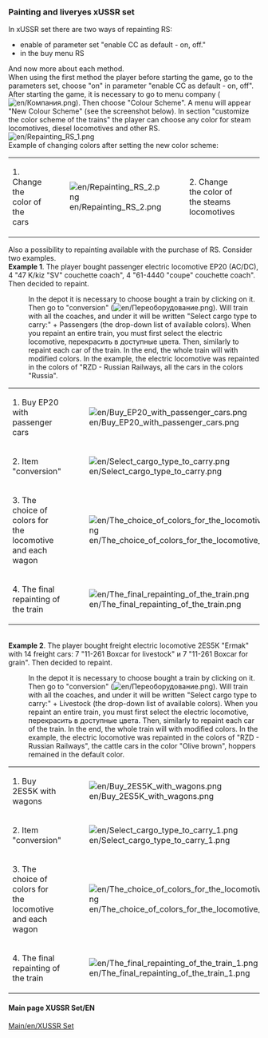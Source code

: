 === Painting and liveryes xUSSR set ===
In xUSSR set there are two ways of repainting RS:
*enable of parameter set "enable CC as default - on, off."
*in the buy menu RS
And now more about each method.<br>
When using the first method the player before starting the game, go to the parameters set, choose "on" in parameter "enable CC as default - on, off". After starting the game, it is necessary to go to menu company ([[File:en/Компания.png]]). Then choose "Colour Scheme". A menu will appear "New Colour Scheme" (see the screenshot below). In section "customize the color scheme of the trains" the player can choose any color for steam locomotives, diesel locomotives and other RS.
<br> [[File:en/Repainting RS 1.png]]
<br>Example of changing colors after setting the new color scheme:
{|class="wikitable"
|-
|1. Change the color of the cars
|[[File:en/Repainting RS 2.png]]
|2. Change the color of the steams locomotives
|[[File:en/Repainting RS 3.png]]
|}
Also a possibility to repainting available with the purchase of RS.  Consider two examples.
<br>'''Example 1'''. The player bought passenger electric locomotive EP20 (AC/DC), 4 "47 K/kiz "SV" couchette coach", 4 "61-4440 "coupe" couchette coach". Then decided to repaint.
:In the depot it is necessary to choose bought a train by clicking on it. Then go to "conversion" ([[File:en/Переоборудование.png]]). Will train with all the coaches, and under it will be written "Select cargo type to carry:" + Passengers (the drop-down list of available colors). When you repaint an entire train, you must first select the electric locomotive, перекрасить в доступные цвета. Then, similarly to repaint each car of the train. In the end, the whole train will with modified colors. In the example, the electric locomotive was repainted in the colors of "RZD - Russian Railways, all the cars in the colors "Russia".
{|class="wikitable"
|-
|1. Buy EP20 with passenger cars
|[[File:en/Buy EP20 with passenger cars.png]]
|-
|2. Item "conversion"
|[[File:en/Select cargo type to carry.png]]
|-
|3. The choice of colors for the locomotive and each wagon
|[[File:en/The choice of colors for the locomotive and each wagon.png]]
|-
|4. The final repainting of the train
|[[File:en/The final repainting of the train.png]]
|}
<br>'''Example 2'''. The player bought freight electric locomotive 2ES5K "Ermak" with 14 freight cars: 7 "11-261 Boxcar for livestock" и 7 "11-261 Boxcar for grain".  Then decided to repaint. 
:In the depot it is necessary to choose bought a train by clicking on it. Then go to "conversion" ([[File:en/Переоборудование.png]]). Will train with all the coaches, and under it will be written "Select cargo type to carry:" + Livestock (the drop-down list of available colors). When you repaint an entire train, you must first select the electric locomotive, перекрасить в доступные цвета. Then, similarly to repaint each car of the train. In the end, the whole train will with modified colors. In the example, the electric locomotive was repainted in the colors of "RZD - Russian Railways", the cattle cars in the color "Olive brown", hoppers remained in the default color.
{|class="wikitable"
|-
|1. Buy 2ES5K with wagons
|[[File:en/Buy 2ES5K with wagons.png]]
|-
|2. Item "conversion"
|[[File:en/Select cargo type to carry 1.png]]
|-
|3. The choice of colors for the locomotive and each wagon
|[[File:en/The choice of colors for the locomotive and each wagon 1.png]]
|-
|4. The final repainting of the train
|[[File:en/The final repainting of the train 1.png]]
|}

====Main page XUSSR Set/EN====
[[Main/en/XUSSR Set]]